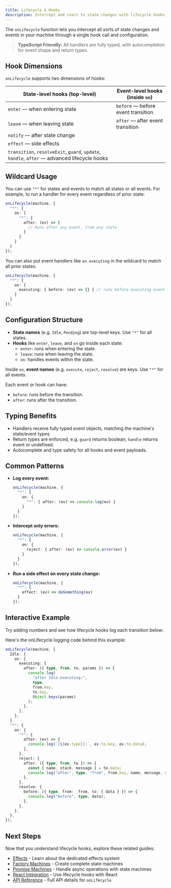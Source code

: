 ```yaml
---
title: Lifecycle & Hooks
description: Intercept and react to state changes with lifecycle hooks
---
```



The `onLifecycle` function lets you intercept all sorts of state changes and events in your machine through a single hook call and configuration.

> **TypeScript Friendly:** All handlers are fully typed, with autocompletion for event shape and return types.

## Hook Dimensions

`onLifecycle` supports two dimensions of hooks:

| State-level hooks (top-level) | Event-level hooks (inside `on`) |
|------------------------------|---------------------------------|
| `enter` — when entering state | `before` — before event transition |
| `leave` — when leaving state  | `after` — after event transition  |
| `notify` — after state change |                                 |
| `effect` — side effects       |                                 |
| `transition`, `resolveExit`, `guard`, `update`, `handle`, `after` — advanced lifecycle hooks | |

## Wildcard Usage
You can use `"*"` for states and events to match all states or all events. For example, to run a handler for every event regardless of prior state:

```ts
onLifecycle(machine, {
  "*": {
    on: {
      "*": {
        after: (ev) => {
          // Runs after any event, from any state
        }
      }
    }
  }
});
```
You can also put event handlers like `on.executing` in the wildcard to match all prior states:
```ts
onLifecycle(machine, {
  "*": {
    on: {
      executing: { before: (ev) => {} } // runs before executing event for any state
    }
  }
});
```

## Configuration Structure

- **State names** (e.g. `Idle`, `Pending`) are top-level keys. Use `"*"` for all states.
- **Hooks** like `enter`, `leave`, and `on` go inside each state:
  - `enter`: runs when entering the state.
  - `leave`: runs when leaving the state.
  - `on`: handles events within the state.

Inside `on`, **event names** (e.g. `execute`, `reject`, `resolve`) are keys. Use `"*"` for all events.

Each event or hook can have:
- `before`: runs before the transition.
- `after`: runs after the transition.

## Typing Benefits
- Handlers receive fully typed event objects, matching the machine's state/event types.
- Return types are enforced, e.g. `guard` returns boolean, `handle` returns event or undefined.
- Autocomplete and type safety for all hooks and event payloads.

## Common Patterns
- **Log every event:**
  ```ts
  onLifecycle(machine, {
    "*": {
      on: {
        "*": { after: (ev) => console.log(ev) }
      }
    }
  });
  ```
- **Intercept only errors:**
  ```ts
  onLifecycle(machine, {
    "*": {
      on: {
        reject: { after: (ev) => console.error(ev) }
      }
    }
  });
  ```
- **Run a side effect on every state change:**
  ```ts
  onLifecycle(machine, {
    "*": {
      effect: (ev) => doSomething(ev)
    }
  });
  ```

## Interactive Example

Try adding numbers and see how lifecycle hooks log each transition below:

<div className="not-content">
  <LifecycleDemo client:only="react" />
</div>

Here's the onLifecycle logging code behind this example:

```ts
onLifecycle(machine, {
  Idle: {
    on: {
      executing: {
        after: ({ type, from, to, params }) => {
          console.log(
            "after Idle.executing:",
            type,
            from.key,
            to.key,
            Object.keys(params)
          );
        },
      },
    },
  },
  "*": {
    on: {
      "*": {
        after: (ev) => {
          console.log(`[${ev.type}]:`, ev.to.key, ev.to.data);
        },
      },
      reject: {
        after: ({ type, from, to }) => {
          const { name, stack, message } = to.data;
          console.log("after", type, "from", from.key, name, message, stack);
        },
      },
      resolve: {
        before: ({ type, from: _from, to: { data } }) => {
          console.log("before", type, data);
        },
      },
    },
  },
});
```

## Next Steps

Now that you understand lifecycle hooks, explore these related guides:

- [Effects](/guides/effects) - Learn about the dedicated effects system
- [Factory Machines](/guides/machines) - Create complete state machines
- [Promise Machines](/guides/promises) - Handle async operations with state machines
- [React Integration](/guides/integrations) - Use lifecycle hooks with React
- [API Reference](/api/onLifecycle) - Full API details for `onLifecycle`
